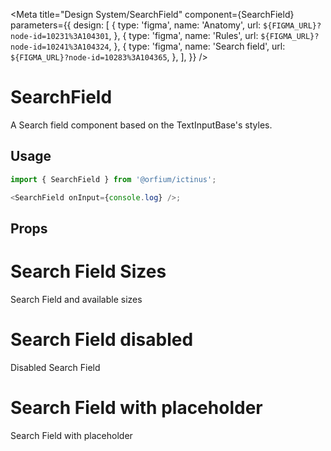
<Meta
  title="Design System/SearchField"
  component={SearchField}
  parameters={{
    design: [
      {
        type: 'figma',
        name: 'Anatomy',
        url: `${FIGMA_URL}?node-id=10231%3A104301`,
      },
      {
        type: 'figma',
        name: 'Rules',
        url: `${FIGMA_URL}?node-id=10241%3A104324`,
      },
      {
        type: 'figma',
        name: 'Search field',
        url: `${FIGMA_URL}?node-id=10283%3A104365`,
      },
    ],
  }}
/>

# SearchField

A Search field component based on the TextInputBase's styles.

## Usage

```js
import { SearchField } from '@orfium/ictinus';

<SearchField onInput={console.log} />;
```

## Props

<Props of={SearchField} />

# Search Field Sizes

Search Field and available sizes

<Preview>
  <Story name="Search Field sizes">
    <SearchFieldShowcase />
  </Story>
</Preview>

# Search Field disabled

Disabled Search Field

<Preview>
  <Story name="Search Field disabled">
    <SearchFieldShowcase isDisabled />
  </Story>
</Preview>

# Search Field with placeholder

Search Field with placeholder

<Preview>
  <Story name="Search Field with placeholder">
    <SearchFieldShowcase placeholder={'Placeholder'} />
  </Story>
</Preview>
